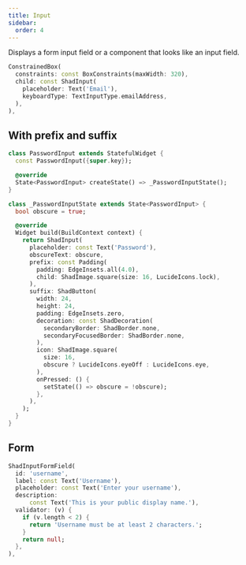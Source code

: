 ```yaml
---
title: Input
sidebar:
  order: 4
---
```



Displays a form input field or a component that looks like an input field.

<Preview src="https://shadcn-ui-playground.pages.dev/input?style=email">

```dart
ConstrainedBox(
  constraints: const BoxConstraints(maxWidth: 320),
  child: const ShadInput(
    placeholder: Text('Email'),
    keyboardType: TextInputType.emailAddress,
  ),
),
```

</Preview>

## With prefix and suffix

<Preview src="https://shadcn-ui-playground.pages.dev/input?style=password">

```dart
class PasswordInput extends StatefulWidget {
  const PasswordInput({super.key});

  @override
  State<PasswordInput> createState() => _PasswordInputState();
}

class _PasswordInputState extends State<PasswordInput> {
  bool obscure = true;

  @override
  Widget build(BuildContext context) {
    return ShadInput(
      placeholder: const Text('Password'),
      obscureText: obscure,
      prefix: const Padding(
        padding: EdgeInsets.all(4.0),
        child: ShadImage.square(size: 16, LucideIcons.lock),
      ),
      suffix: ShadButton(
        width: 24,
        height: 24,
        padding: EdgeInsets.zero,
        decoration: const ShadDecoration(
          secondaryBorder: ShadBorder.none,
          secondaryFocusedBorder: ShadBorder.none,
        ),
        icon: ShadImage.square(
          size: 16,
          obscure ? LucideIcons.eyeOff : LucideIcons.eye,
        ),
        onPressed: () {
          setState(() => obscure = !obscure);
        },
      ),
    );
  }
}
```

</Preview>

## Form

<Preview src="https://shadcn-ui-playground.pages.dev/form?style=inputField" minHeight="300px">

```dart
ShadInputFormField(
  id: 'username',
  label: const Text('Username'),
  placeholder: const Text('Enter your username'),
  description:
      const Text('This is your public display name.'),
  validator: (v) {
    if (v.length < 2) {
      return 'Username must be at least 2 characters.';
    }
    return null;
  },
),
```

</Preview>
